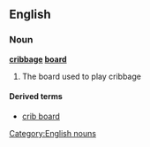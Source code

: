 ==English==
===Noun===
'''[[cribbage]] [[board]]'''
# The board used to play cribbage

====Derived terms====
*[[crib board]]

[[Category:English nouns]]